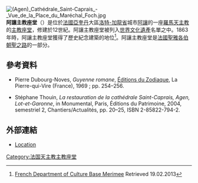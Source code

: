 [[File:(Agen)_Cathédrale_Saint-Caprais_-_Vue_de_la_Place_du_Maréchal_Foch.jpg|thumb]]
'''阿讓主教座堂'''（{{lang-fr|Cathédrale Saint-Caprais d'Agen}}）是位於[[法國|法國]][[亞奎丹|亞奎丹]]大區[[洛特-加龍省|洛特-加龍省]]城市[[阿讓|阿讓]]的一座[[羅馬天主教|羅馬天主教]]的[[主教座堂|主教座堂]]，修建於12世紀。阿讓主教座堂被列入[[世界文化遺產|世界文化遺產]]名單之中。1863年時，阿讓主教座堂獲得了歷史紀念建築的地位<ref>{{fr icon}} [http://www.culture.gouv.fr/public/mistral/merimee_fr?ACTION=CHERCHER&FIELD_1=REF&VALUE_1=PA00084035 French Department of Culture Base Merimee] {{Wayback|url=http://www.culture.gouv.fr/public/mistral/merimee_fr?ACTION=CHERCHER&FIELD_1=REF&VALUE_1=PA00084035 |date=20190320223743 }} Retrieved 19.02.2013</ref>。阿讓主教座堂是[[法國聖雅各伯朝聖之路|法國聖雅各伯朝聖之路]]的一部分。

==參考資料==
{{Reflist}}
* {{fr icon}} Pierre Dubourg-Noves, ''Guyenne romane'', [[Éditions_Zodiaque|Éditions du Zodiaque]], La Pierre-qui-Vire (France), 1969 ; pp. 254–256.
* {{fr icon}} Stéphane Thouin, ''La restauration de la cathédrale Saint-Caprais, Agen, Lot-et-Garonne'', in Monumental, Paris, Éditions du Patrimoine, 2004, semestriel 2, Chantiers/Actualités, pp. 20–25, ISBN 2-85822-794-2.

==外部連結==
{{Commons category|Cathédrale Saint-Caprais d'Agen|Agen Cathedral}}
*[http://www.scholares.net/index.php?Gazetteer-Agen Location] {{Wayback|url=http://www.scholares.net/index.php?Gazetteer-Agen |date=20181021024805 }}

{{coord|44|12|24|N|0|37|9|E|type:landmark_region:FR|display=title}}
{{法国天主教主教座堂}}
[[Category:法国天主教主教座堂|Category:法国天主教主教座堂]]